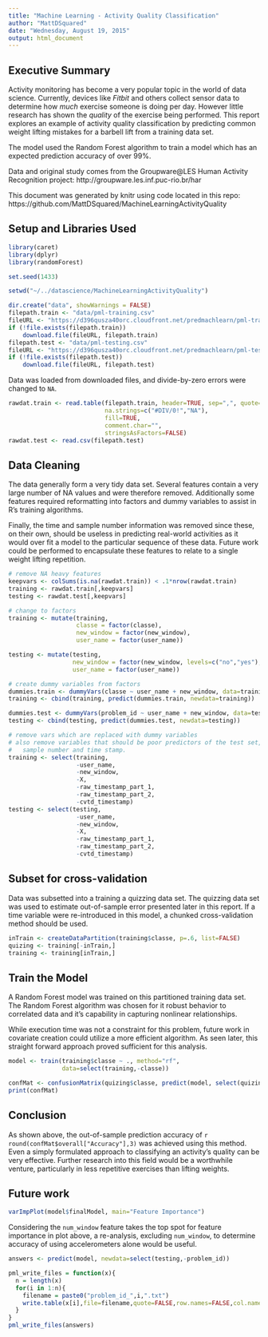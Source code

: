 ```yaml
---
title: "Machine Learning - Activity Quality Classification"
author: "MattDSquared"
date: "Wednesday, August 19, 2015"
output: html_document
---
```

## Executive Summary
Activity monitoring has become a very popular topic in the world of data science. Currently, devices like *Fitbit* and others collect sensor data to determine how *much* exercise someone is doing per day. However little research has shown the *quality* of the exercise being performed. This report explores an example of activity quality classification by predicting common weight lifting mistakes for a barbell lift from a training data set. 

The model used the Random Forest algorithm to train a model which has an expected prediction accuracy of over 99%.

Data and original study comes from the Groupware@LES Human Activity Recognition project:
http://groupware.les.inf.puc-rio.br/har

This document was generated by knitr using code located in this repo: 
https://github.com/MattDSquared/MachineLearningActivityQuality 

## Setup and Libraries Used
```r
library(caret)
library(dplyr)
library(randomForest)

set.seed(1433)
```

```r
setwd("~/../datascience/MachineLearningActivityQuality")
```

```r
dir.create("data", showWarnings = FALSE)
filepath.train <- "data/pml-training.csv"
fileURL <- "https://d396qusza40orc.cloudfront.net/predmachlearn/pml-training.csv"
if (!file.exists(filepath.train)) 
    download.file(fileURL, filepath.train)
filepath.test <- "data/pml-testing.csv"
fileURL <- "https://d396qusza40orc.cloudfront.net/predmachlearn/pml-testing.csv"
if (!file.exists(filepath.test)) 
    download.file(fileURL, filepath.test)
```

Data was loaded from downloaded files, and divide-by-zero errors were changed to `NA`. 

```r
rawdat.train <- read.table(filepath.train, header=TRUE, sep=",", quote="\"", 
                           na.strings=c("#DIV/0!","NA"),
                           fill=TRUE,
                           comment.char="",
                           stringsAsFactors=FALSE)
rawdat.test <- read.csv(filepath.test)
```

## Data Cleaning
The data generally form a very tidy data set. Several features contain a very large number of NA values and were therefore removed. Additionally some features required reformatting into factors and dummy variables to assist in R's training algorithms. 

Finally, the time and sample number information was removed since these, on their own, should be useless in predicting real-world activities as it would over fit a model to the particular sequence of these data. Future work could be performed to encapsulate these features to relate to a single weight lifting repetition.

```r
# remove NA heavy features
keepvars <- colSums(is.na(rawdat.train)) < .1*nrow(rawdat.train)
training <- rawdat.train[,keepvars]
testing <- rawdat.test[,keepvars]

# change to factors
training <- mutate(training, 
                   classe = factor(classe),
                   new_window = factor(new_window), 
                   user_name = factor(user_name))

testing <- mutate(testing,
                  new_window = factor(new_window, levels=c("no","yes"), labels=c("no","yes")), 
                  user_name = factor(user_name))

# create dummy variables from factors
dummies.train <- dummyVars(classe ~ user_name + new_window, data=training)
training <- cbind(training, predict(dummies.train, newdata=training))

dummies.test <- dummyVars(problem_id ~ user_name + new_window, data=testing)
testing <- cbind(testing, predict(dummies.test, newdata=testing))

# remove vars which are replaced with dummy variables
# also remove variables that should be poor predictors of the test set, such as
#   sample number and time stamp.
training <- select(training,
                   -user_name, 
                   -new_window, 
                   -X,
                   -raw_timestamp_part_1, 
                   -raw_timestamp_part_2,
                   -cvtd_timestamp)
testing <- select(testing,
                   -user_name, 
                   -new_window, 
                   -X,
                   -raw_timestamp_part_1, 
                   -raw_timestamp_part_2,
                   -cvtd_timestamp)
```

## Subset for cross-validation
Data was subsetted into a training a quizzing data set. The quizzing data set was used to estimate out-of-sample error presented later in this report. If a time variable were re-introduced in this model, a chunked cross-validation method should be used. 

```r
inTrain <- createDataPartition(training$classe, p=.6, list=FALSE)
quizing <- training[-inTrain,]
training <- training[inTrain,]
```

## Train the Model
A Random Forest model was trained on this partitioned training data set. The Random Forest algorithm was chosen for it robust behavior to correlated data and it's capability in capturing nonlinear relationships. 

While execution time was not a constraint for this problem, future work in covariate creation could utilize a more efficient algorithm. As seen later, this straight forward approach proved sufficient for this analysis. 

```r
model <- train(training$classe ~ ., method="rf", 
               data=select(training,-classe))
```

```r
confMat <- confusionMatrix(quizing$classe, predict(model, select(quizing,-classe)))
print(confMat)
```

## Conclusion
As shown above, the out-of-sample prediction accuracy of `r round(confMat$overall["Accuracy"],3)` was achieved using this method. Even a simply formulated approach to classifying an activity's quality can be very effective. Further research into this field would be a worthwhile venture, particularly in less repetitive exercises than lifting weights. 

## Future work
```r
varImpPlot(model$finalModel, main="Feature Importance")
```

Considering the `num_window` feature takes the top spot for feature importance in plot above, a re-analysis, excluding `num_window`, to determine accuracy of using accelerometers alone would be useful. 

```r
answers <- predict(model, newdata=select(testing,-problem_id))

pml_write_files = function(x){
  n = length(x)
  for(i in 1:n){
    filename = paste0("problem_id_",i,".txt")
    write.table(x[i],file=filename,quote=FALSE,row.names=FALSE,col.names=FALSE)
  }
}
pml_write_files(answers)
```
